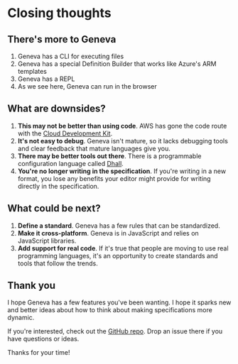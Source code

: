 # Closing thoughts

## There's more to Geneva

1. Geneva has a CLI for executing files
2. Geneva has a special Definition Builder that works like Azure's ARM templates
3. Geneva has a REPL
4. As we see here, Geneva can run in the browser

## What are downsides?

1. **This may not be better than using code**. AWS has gone the code route with the [Cloud Development Kit](https://aws.amazon.com/cdk/).
1. **It's not easy to debug**. Geneva isn't mature, so it lacks debugging tools and clear feedback that mature languages give you.
1. **There may be better tools out there**. There is a programmable configuration language called [Dhall](https://dhall-lang.org/).
1. **You're no longer writing in the specification**. If you're writing in a new format, you lose any benefits your editor might provide for writing directly in the specification.

## What could be next?

1. **Define a standard**. Geneva has a few rules that can be standardized.
1. **Make it cross-platform**. Geneva is in JavaScript and relies on JavaScript libraries. 
1. **Add support for real code**. If it's true that people are moving to use real programming languages, it's an opportunity to create standards and tools that follow the trends.

## Thank you

I hope Geneva has a few features you've been wanting. I hope it sparks new and better ideas about how to think about making specifications more dynamic.

If you're interested, check out the [GitHub repo](https://github.com/smizell/geneva). Drop an issue there if you have questions or ideas. 

Thanks for your time!
